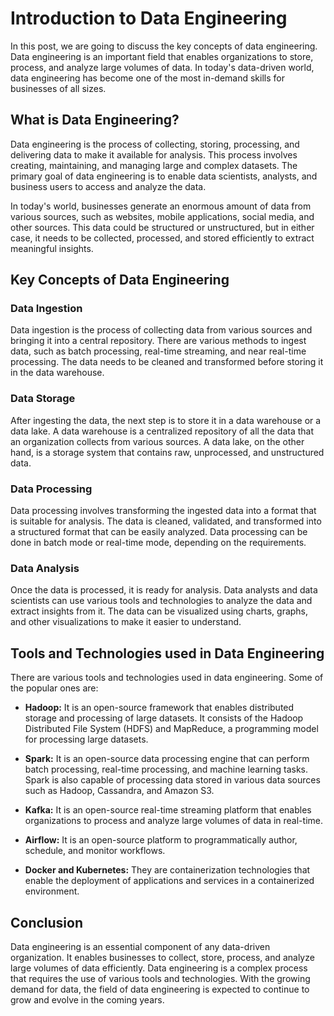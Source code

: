 # Introduction to Data Engineering

In this post, we are going to discuss the key concepts of data engineering. Data engineering is an important field that enables organizations to store, process, and analyze large volumes of data. In today's data-driven world, data engineering has become one of the most in-demand skills for businesses of all sizes.

## What is Data Engineering?

Data engineering is the process of collecting, storing, processing, and delivering data to make it available for analysis. This process involves creating, maintaining, and managing large and complex datasets. The primary goal of data engineering is to enable data scientists, analysts, and business users to access and analyze the data. 

In today's world, businesses generate an enormous amount of data from various sources, such as websites, mobile applications, social media, and other sources. This data could be structured or unstructured, but in either case, it needs to be collected, processed, and stored efficiently to extract meaningful insights.

## Key Concepts of Data Engineering

### Data Ingestion

Data ingestion is the process of collecting data from various sources and bringing it into a central repository. There are various methods to ingest data, such as batch processing, real-time streaming, and near real-time processing. The data needs to be cleaned and transformed before storing it in the data warehouse. 

### Data Storage

After ingesting the data, the next step is to store it in a data warehouse or a data lake. A data warehouse is a centralized repository of all the data that an organization collects from various sources. A data lake, on the other hand, is a storage system that contains raw, unprocessed, and unstructured data. 

### Data Processing

Data processing involves transforming the ingested data into a format that is suitable for analysis. The data is cleaned, validated, and transformed into a structured format that can be easily analyzed. Data processing can be done in batch mode or real-time mode, depending on the requirements.

### Data Analysis

Once the data is processed, it is ready for analysis. Data analysts and data scientists can use various tools and technologies to analyze the data and extract insights from it. The data can be visualized using charts, graphs, and other visualizations to make it easier to understand.

## Tools and Technologies used in Data Engineering

There are various tools and technologies used in data engineering. Some of the popular ones are:

- **Hadoop:** It is an open-source framework that enables distributed storage and processing of large datasets. It consists of the Hadoop Distributed File System (HDFS) and MapReduce, a programming model for processing large datasets.

- **Spark:** It is an open-source data processing engine that can perform batch processing, real-time processing, and machine learning tasks. Spark is also capable of processing data stored in various data sources such as Hadoop, Cassandra, and Amazon S3.

- **Kafka:** It is an open-source real-time streaming platform that enables organizations to process and analyze large volumes of data in real-time.

- **Airflow:** It is an open-source platform to programmatically author, schedule, and monitor workflows.

- **Docker and Kubernetes:** They are containerization technologies that enable the deployment of applications and services in a containerized environment.

## Conclusion

Data engineering is an essential component of any data-driven organization. It enables businesses to collect, store, process, and analyze large volumes of data efficiently. Data engineering is a complex process that requires the use of various tools and technologies. With the growing demand for data, the field of data engineering is expected to continue to grow and evolve in the coming years.